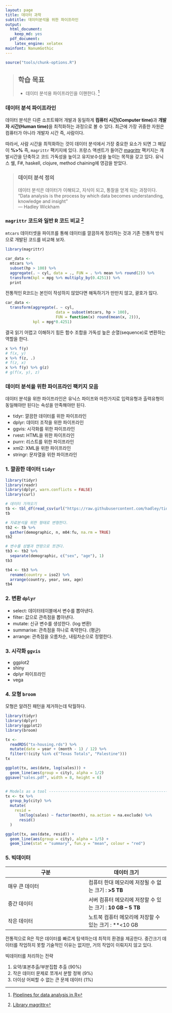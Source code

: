 ```yaml
---
layout: page
title: 데이터 과학
subtitle: 데이터분석을 위한 파이프라인
output:
  html_document: 
    keep_md: yes
  pdf_document:
    latex_engine: xelatex
mainfont: NanumGothic
---
```



```r
source("tools/chunk-options.R")
```

> ## 학습 목표 {.objectives}
>
> * 데이터 분석용 파이프라인을 이핸한다. [^data-pipeline]

### 데이터 분석 파이프라인

데이터 분석은 다른 소프트웨어 개발과 동일하게 **컴퓨터 시간(Computer time)**과 
**개발자 시간(Human time)**을 최적화하는 과정으로 볼 수 있다.
최근에 가장 귀중한 자원은 컴퓨터가 아니라 개발자 시간 즉, 사람이다.

따라서, 사람 시간을 최적화하는 것이 데이터 분석에서 가장 중요한 요소가 되면 그 해답이
**%>%** 즉, `magrittr` 팩키지에 있다. 
프랑스 액센트가 들어간 [magrittr](https://cran.r-project.org/web/packages/magrittr/) 팩키지는 
개발시간을 단축하고 코드 가독성을 높이고 유지보수성을 높이는 목적을 갖고 있다.
유닉스 쉘, F#, haskell, clojure, method chaining에 영감을 받았다.


> ### 데이터 분석 정의 {.callout}
>
> 데이터 분석은 데이터가 이해되고, 지식이 되고, 통찰을 얻게 되는 과정이다.
> "Data analysis is the process by which data becomes understanding, knowledge and insight"  
> --- Hadley Wickham


### `magrittr` 코드와 일반 R 코드 비교 [^magrittr-vignette]

`mtcars` 데이터셋을 파이프를 통해 데이터를 깔끔하게 정리하는 것과 기존 전통적 방식으로 개발된 코드를 비교해 보자.

``` r
library(magrittr)

car_data <- 
  mtcars %>%
  subset(hp > 100) %>%
  aggregate(. ~ cyl, data = ., FUN = . %>% mean %>% round(2)) %>%
  transform(kpl = mpg %>% multiply_by(0.4251)) %>%
  print
```

전통적인 R코드는 본인이 작성하지 않았다면 해독하기가 만만치 않고, 괄호가 많다.

``` r
car_data <- 
  transform(aggregate(. ~ cyl, 
                      data = subset(mtcars, hp > 100), 
                      FUN = function(x) round(mean(x, 2))), 
            kpl = mpg*0.4251)
```

결국 읽기 어렵고 이해하기 힘든 함수 조합을 가독성 높은 순열(sequence)로 변환하는 역할을 한다.

``` r
x %>% f(y)
# f(x, y)
x %>% f(z, .)
# f(z, x)
x %>% f(y) %>% g(z)
# g(f(x, y), z)
```

### 데이터 분석을 위한 파이프라인 팩키지 모음

데이터 분석을 위한 파이프라인은 유닉스 파이프와 마찬가지로 입력유형과 출력유형이 동일해야만 된다는 속성을 만족해야만 된다.

- tidyr: 깔끔한 데이터를 위한 파이프라인
- dplyr: 데이터 조작을 위한 파이프라인
- ggvis: 시각화를 위한 파이프라인
- rvest: HTML을 위한 파이프라인
- purrr: 리스트를 위한 파이프라인
- xml2: XML을 위한 파이프라인
- stringr: 문자열을 위한 파이프라인

### 1. 깔끔한 데이터 `tidyr`

``` r
library(tidyr)
library(readr)
library(dplyr, warn.conflicts = FALSE)
library(curl)

# 데이터 가져오기
tb <- tbl_df(read_csv(url("https://raw.githubusercontent.com/hadley/tidyr/master/vignettes/tb.csv")))
tb

# 자료분석을 위한 형태로 변형한다.
tb2 <- tb %>%
  gather(demographic, n, m04:fu, na.rm = TRUE)
tb2

# 변수를 성별과 연령으로 쪼갠다.
tb3 <- tb2 %>%
  separate(demographic, c("sex", "age"), 1)
tb3

tb4 <- tb3 %>%
  rename(country = iso2) %>%
  arrange(country, year, sex, age)
tb4
```

### 2. 변환 `dplyr`

- select: 데이터테이블에서 변수를 뽑아낸다.
- filter: 값으로 관측점을 뽑아낸다.
- mutate: 신규 변수를 생성한다. (log 변환)
- summarise: 관측점을 하나로 축약한다. (평균)
- arrange: 관측점을 오름차순, 내림차순으로 정렬한다.

### 3. 시각화 `ggvis`

- ggplot2
- shiny
- dplyr 파이프라인
- vega 

### 4. 모형 `broom`

모형은 알려진 패턴을 제거하는데 탁월하다.

``` r
library(tidyr)
library(dplyr)
library(ggplot2)
library(broom)

tx <- 
  readRDS("tx-housing.rds") %>%
  mutate(date = year + (month - 1) / 12) %>%
  filter(!(city %in% c("Texas Totals", "Palestine")))
tx

ggplot(tx, aes(date, log(sales))) + 
  geom_line(aes(group = city), alpha = 1/2)
ggsave("sales.pdf", width = 8, height = 6)


# Models as a tool --------------------------------------------------------
tx <- tx %>% 
  group_by(city) %>% 
  mutate(
    resid = 
      lm(log(sales) ~ factor(month), na.action = na.exclude) %>%
      resid()
  )

ggplot(tx, aes(date, resid)) +
  geom_line(aes(group = city), alpha = 1/5) + 
  geom_line(stat = "summary", fun.y = "mean", colour = "red")
```

### 5. 빅데이터 

| 구분  |  데이터 크기 |
|--------------|--------------|
| 매우 큰 데이터 | 컴퓨터 한대 메모리에 저장될 수 없는 크기 : **>5 TB** |
| 중간 데이터 | 서버 컴퓨터 메모리에 저장할 수 있는 크기 : **10 GB -- 5 TB** |
| 작은 데이터 | 노트북 컴퓨터 메모리에 저장할 수 있는 크기 : **<10 GB |

전통적으로 R은 작은 데이터를 빠르게 탐색하는데 최적의 환경을 제공한다.
중간크기 데이터를 작업하지 못할 기술적인 이유는 없지만, 거의 작업이 이뤄지지 않고 있다.

빅데이터를 처리하는 전략

1. 요약/표본추출/부분집합 추출 (90%)
2. 작은 데이터 문제로 쪼개서 분할 정복 (9%)
3. 더이상 어찌할 수 없는 큰 문제 데이터 (1%)


[^data-pipeline]: [Pipelines for data analysis in R](https://www.rstudio.com/resources/webinars/pipelines-for-data-analysis-in-r/)
[^magrittr-vignette]: [Library magrittr](https://cran.r-project.org/web/packages/magrittr/vignettes/magrittr.html)